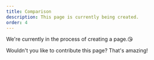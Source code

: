 ```yaml
---
title: Comparison
description: This page is currently being created.
order: 4
---
```


We're currently in the process of creating a page.😘

Wouldn't you like to contribute this page? That's amazing!
